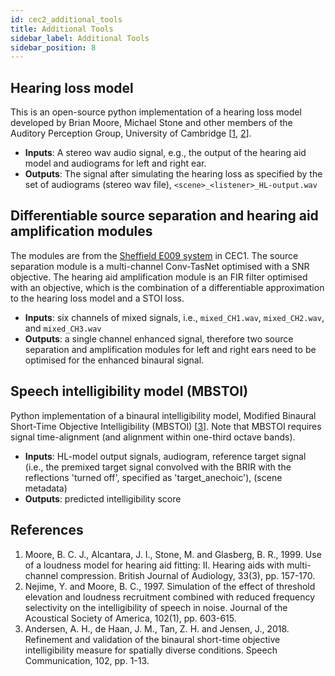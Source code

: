 ```yaml
---
id: cec2_additional_tools
title: Additional Tools
sidebar_label: Additional Tools
sidebar_position: 8
---
```


## Hearing loss model

This is an open-source python implementation of a hearing loss model developed by Brian Moore, Michael Stone and other members of the Auditory Perception Group, University of Cambridge  \[[1](#refs), [2](#refs)\].

- **Inputs**: A stereo wav audio signal, e.g., the output of the hearing aid model and audiograms for left and right ear.
- **Outputs**: The signal after simulating the hearing loss as specified by the set of audiograms (stereo wav file), `<scene>_<listener>_HL-output.wav`

## Differentiable source separation and hearing aid amplification modules

The modules are from the [Sheffield E009 system](https://github.com/TuZehai/Sheffield_Clarity_CEC1_Entry) in CEC1. The source separation module is a multi-channel Conv-TasNet optimised with a SNR objective. The hearing aid amplification module is an FIR filter optimised with an objective, which is the combination of a differentiable approximation to the hearing loss model and a STOI loss.

- **Inputs**: six channels of mixed signals, i.e., `mixed_CH1.wav`, `mixed_CH2.wav`, and `mixed_CH3.wav`
- **Outputs**: a single channel enhanced signal, therefore two source separation and amplification modules for left and right ears need to be optimised for the enhanced binaural signal.

## Speech intelligibility model (MBSTOI)

Python implementation of a binaural intelligibility model, Modified Binaural Short-Time Objective Intelligibility (MBSTOI)  \[[3](#refs)\]. Note that MBSTOI requires signal time-alignment (and alignment within one-third octave bands).

- **Inputs**: HL-model output signals, audiogram, reference target signal (i.e., the premixed target signal convolved with the BRIR with the reflections 'turned off', specified as 'target_anechoic'), (scene metadata)
- **Outputs**: predicted intelligibility score

## References

<a name="refs"></a>

1. Moore, B. C. J., Alcantara, J. I., Stone, M. and Glasberg, B. R., 1999. Use of a loudness model for hearing aid fitting: II. Hearing aids with multi-channel compression. British Journal of Audiology, 33(3), pp. 157-170.
2. Nejime, Y. and Moore, B. C., 1997. Simulation of the effect of threshold elevation and loudness recruitment combined with reduced frequency selectivity on the intelligibility of speech in noise. Journal of the Acoustical Society of America, 102(1), pp. 603-615.
3. Andersen, A. H., de Haan, J. M., Tan, Z. H. and Jensen, J., 2018. Refinement and validation of the binaural short-time objective intelligibility measure for spatially diverse conditions. Speech Communication, 102, pp. 1-13.
